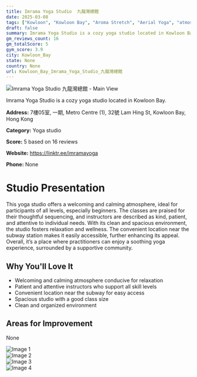 ```yaml
---
title: Imrama Yoga Studio  九龍灣總館
date: 2025-03-08
tags: ["Kowloon", "Kowloon Bay", "Aroma Stretch", "Aerial Yoga", "atmosphere", "size", "Kowloon Bay"]  
draft: false
summary: Imrama Yoga Studio is a cozy yoga studio located in Kowloon Bay.
gm_reviews_count: 16
gm_totalScore: 5
gym_score: 3.9
city: Kowloon_Bay
state: None
country: None
url: Kowloon_Bay_Imrama_Yoga_Studio_九龍灣總館
---
```


<div className="aspect-[16/9] relative my-8">
  <img 
    src="https://lh5.googleusercontent.com/p/AF1QipPk9HzUwVeKd4t8A_CQ_HIktRRl7K3gLyjzNoiF=w1920-h1080-k-no"
    alt="Imrama Yoga Studio  九龍灣總館 - Main View"
    className="object-cover absolute inset-0 w-full h-full rounded-lg"
  />
</div>

Imrama Yoga Studio is a cozy yoga studio located in Kowloon Bay.

**Address:** 7樓05室, 一期, Metro Centre (1), 32號 Lam Hing St, Kowloon Bay, Hong Kong

**Category:** Yoga studio

**Score:** 5 based on 16 reviews

**Website:** https://linktr.ee/imramayoga

**Phone:** None

# Studio Presentation

This yoga studio offers a welcoming and calming atmosphere, ideal for participants of all levels, especially beginners. The classes are praised for their thoughtful sequencing, and instructors are described as kind, patient, and attentive to individual needs. With its clean and spacious environment, the studio fosters relaxation and wellness. The convenient location near the subway station makes it easily accessible, further enhancing its appeal. Overall, it’s a place where practitioners can enjoy a soothing yoga experience, surrounded by a supportive community.



## Why You'll Love It

- Welcoming and calming atmosphere conducive for relaxation
- Patient and attentive instructors who support all skill levels
- Convenient location near the subway for easy access
- Spacious studio with a good class size
- Clean and organized environment

## Areas for Improvement

None

<div className="grid grid-cols-1 xl:grid-cols-2 gap-4 my-8">
<div className="aspect-[4/3] relative"><img src="https://lh5.googleusercontent.com/p/AF1QipPM5QfmmasrQr_DtlYITgLqTLb7rHtvkCKeg2JU=w1920-h1080-k-no" alt="Image 1" className="object-cover absolute inset-0 w-full h-full rounded-lg" /></div>
<div className="aspect-[4/3] relative"><img src="https://lh5.googleusercontent.com/p/AF1QipO39hH2oJf_JPCglxoxkruBDZiDXDYG4jpjNjH7=w1920-h1080-k-no" alt="Image 2" className="object-cover absolute inset-0 w-full h-full rounded-lg" /></div>
<div className="aspect-[4/3] relative"><img src="https://lh5.googleusercontent.com/p/AF1QipPXt2N8F3CCW55yjtyM2O3_PFfnTlGMRy44CHEr=w1920-h1080-k-no" alt="Image 3" className="object-cover absolute inset-0 w-full h-full rounded-lg" /></div>
<div className="aspect-[4/3] relative"><img src="https://lh5.googleusercontent.com/p/AF1QipPXVKlyUgalQBzY25Ju50PKLYZUabEsLksqMH8K=w1920-h1080-k-no" alt="Image 4" className="object-cover absolute inset-0 w-full h-full rounded-lg" /></div>
</div>